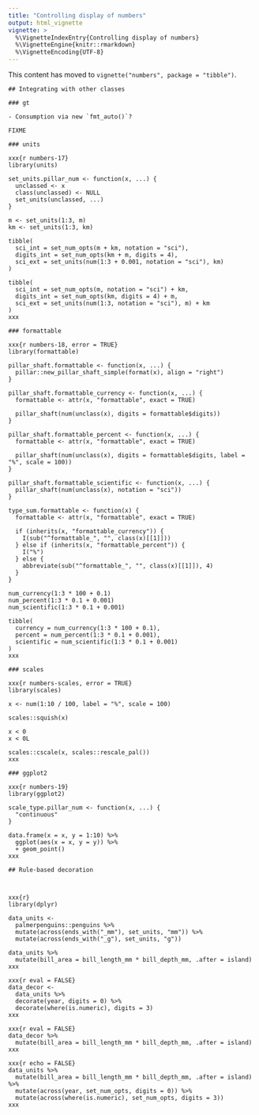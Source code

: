 ```yaml
---
title: "Controlling display of numbers"
output: html_vignette
vignette: >
  %\VignetteIndexEntry{Controlling display of numbers}
  %\VignetteEngine{knitr::rmarkdown}
  %\VignetteEncoding{UTF-8}
---
```


This content has moved to `vignette("numbers", package = "tibble")`.

`````asis

## Integrating with other classes

### gt

- Consumption via new `fmt_auto()`?

FIXME

### units

xxx{r numbers-17}
library(units)

set_units.pillar_num <- function(x, ...) {
  unclassed <- x
  class(unclassed) <- NULL
  set_units(unclassed, ...)
}

m <- set_units(1:3, m)
km <- set_units(1:3, km)

tibble(
  sci_int = set_num_opts(m + km, notation = "sci"),
  digits_int = set_num_opts(km + m, digits = 4),
  sci_ext = set_units(num(1:3 + 0.001, notation = "sci"), km)
)

tibble(
  sci_int = set_num_opts(m, notation = "sci") + km,
  digits_int = set_num_opts(km, digits = 4) + m,
  sci_ext = set_units(num(1:3, notation = "sci"), m) + km
)
xxx

### formattable

xxx{r numbers-18, error = TRUE}
library(formattable)

pillar_shaft.formattable <- function(x, ...) {
  pillar::new_pillar_shaft_simple(format(x), align = "right")
}

pillar_shaft.formattable_currency <- function(x, ...) {
  formattable <- attr(x, "formattable", exact = TRUE)

  pillar_shaft(num(unclass(x), digits = formattable$digits))
}

pillar_shaft.formattable_percent <- function(x, ...) {
  formattable <- attr(x, "formattable", exact = TRUE)

  pillar_shaft(num(unclass(x), digits = formattable$digits, label = "%", scale = 100))
}

pillar_shaft.formattable_scientific <- function(x, ...) {
  pillar_shaft(num(unclass(x), notation = "sci"))
}

type_sum.formattable <- function(x) {
  formattable <- attr(x, "formattable", exact = TRUE)

  if (inherits(x, "formattable_currency")) {
    I(sub("^formattable_", "", class(x)[[1]]))
  } else if (inherits(x, "formattable_percent")) {
    I("%")
  } else {
    abbreviate(sub("^formattable_", "", class(x)[[1]]), 4)
  }
}

num_currency(1:3 * 100 + 0.1)
num_percent(1:3 * 0.1 + 0.001)
num_scientific(1:3 * 0.1 + 0.001)

tibble(
  currency = num_currency(1:3 * 100 + 0.1),
  percent = num_percent(1:3 * 0.1 + 0.001),
  scientific = num_scientific(1:3 * 0.1 + 0.001)
)
xxx

### scales

xxx{r numbers-scales, error = TRUE}
library(scales)

x <- num(1:10 / 100, label = "%", scale = 100)

scales::squish(x)

x < 0
x < 0L

scales::cscale(x, scales::rescale_pal())
xxx

### ggplot2

xxx{r numbers-19}
library(ggplot2)

scale_type.pillar_num <- function(x, ...) {
  "continuous"
}

data.frame(x = x, y = 1:10) %>%
  ggplot(aes(x = x, y = y)) %>%
  + geom_point()
xxx

## Rule-based decoration



xxx{r}
library(dplyr)

data_units <-
  palmerpenguins::penguins %>%
  mutate(across(ends_with("_mm"), set_units, "mm")) %>%
  mutate(across(ends_with("_g"), set_units, "g"))

data_units %>%
  mutate(bill_area = bill_length_mm * bill_depth_mm, .after = island)
xxx

xxx{r eval = FALSE}
data_decor <-
  data_units %>%
  decorate(year, digits = 0) %>%
  decorate(where(is.numeric), digits = 3)
xxx

xxx{r eval = FALSE}
data_decor %>%
  mutate(bill_area = bill_length_mm * bill_depth_mm, .after = island)
xxx

xxx{r echo = FALSE}
data_units %>%
  mutate(bill_area = bill_length_mm * bill_depth_mm, .after = island) %>%
  mutate(across(year, set_num_opts, digits = 0)) %>%
  mutate(across(where(is.numeric), set_num_opts, digits = 3))
xxx

`````
